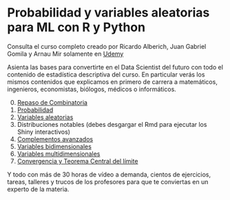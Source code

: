 # Probabilidad y variables aleatorias para ML con R y Python

Consulta el curso completo creado por Ricardo Alberich, Juan Gabriel Gomila y Arnau Mir solamente en [Udemy](https://www.udemy.com/course/probabilidad-y-variables-aleatorias-para-ml-con-r-y-python/?couponCode=B85F8D52148DF5AAD8F7)

Asienta las bases para convertirte en el Data Scientist del futuro con todo el contenido de estadística descriptiva del curso. En particular verás los mismos contenidos que explicamos en primero de carrera a matemáticos, ingenieros, economistas, biólogos, médicos o informáticos. 

0. [Repaso de Combinatoria](https://joanby.github.io/probabilidad/Tema_0_Prerequisitos)
1. [Probabilidad](https://joanby.github.io/probabilidad/Tema_1_Probabilidad)
2. [Variables aleatorias](https://joanby.github.io/probabilidad/Tema_2_VA)
3. Distribuciones notables (debes desgargar el Rmd para ejecutar los Shiny interactivos)
4. [Complementos avanzados](https://joanby.github.io/probabilidad/Tema_4_Momentos)
5. [Variables bidimensionales](https://joanby.github.io/probabilidad/Tema_5_Varias-Variables)
6. [Variables multidimensionales](https://joanby.github.io/probabilidad/Tema_6_Varias-Variables)
7. [Convergencia y Teorema Central del límite](https://joanby.github.io/probabilidad/Tema_7_TCL)

Y todo con más de 30 horas de vídeo a demanda, cientos de ejercicios, tareas, talleres y trucos de los profesores para que te conviertas en un experto de la materia.
